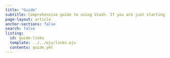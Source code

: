 ```yaml
---
title: "Guide"
subtitle: Comprehensive guide to using Viash. If you are just starting out, you may want to  explore the [tutorials](../get-started/index.qmd) to learn the basics.
page-layout: article
anchor-sections: false
search: false
listing:
  id: guide-links
  template: ../../ejs/links.ejs
  contents: guide.yml
---
```


::: {#guide-links .column-screen-inset-right style="max-width: 850px;"}
:::
